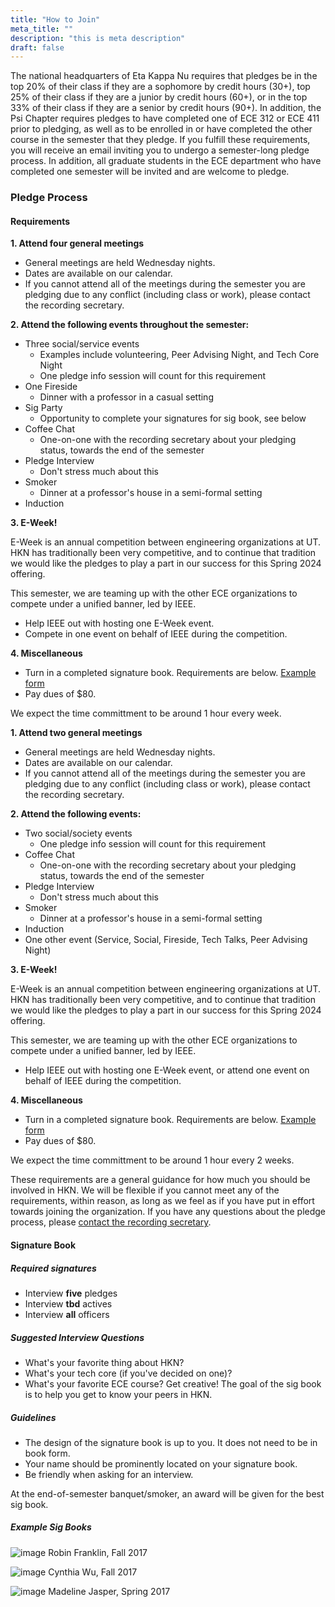```yaml
---
title: "How to Join"
meta_title: ""
description: "this is meta description"
draft: false
---
```


The national headquarters of Eta Kappa Nu requires that pledges be in the top 20% of their class if they are a sophomore by credit hours (30+), top 25% of their class if they are a junior by credit hours (60+), or in the top 33% of their class if they are a senior by credit hours (90+). In addition, the Psi Chapter requires pledges to have completed one of ECE 312 or ECE 411 prior to pledging, as well as to be enrolled in or have completed the other course in the semester that they pledge. If you fulfill these requirements, you will receive an email inviting you to undergo a semester-long pledge process. In addition, all graduate students in the ECE department who have completed one semester will be invited and are welcome to pledge.

### Pledge Process

#### Requirements

<Tabs client:load>
  <Tab name="Undergraduate Requirements">
  
  **1. Attend four general meetings**
  
  - General meetings are held Wednesday nights.
  - Dates are available on our calendar.
  - If you cannot attend all of the meetings during the semester you are pledging due to any conflict (including class or work), please contact the recording secretary.
  
  **2. Attend the following events throughout the semester:**
  
  - Three social/service events
    - Examples include volunteering, Peer Advising Night, and Tech Core Night
    - One pledge info session will count for this requirement
  - One Fireside
    - Dinner with a professor in a casual setting
  - Sig Party
    - Opportunity to complete your signatures for sig book, see below
  - Coffee Chat
    - One-on-one with the recording secretary about your pledging status, towards the end of the semester
  - Pledge Interview
    - Don't stress much about this
  - Smoker
    - Dinner at a professor's house in a semi-formal setting
  - Induction

  **3. E-Week!**

  E-Week is an annual competition between engineering organizations at UT. HKN has traditionally been very competitive, and to continue that tradition we would like the pledges to play a part in our success for this Spring 2024 offering.

  This semester, we are teaming up with the other ECE organizations to compete under a unified banner, led by IEEE.

  - Help IEEE out with hosting one E-Week event.
  - Compete in one event on behalf of IEEE during the competition.
  
  **4. Miscellaneous**
  
  - Turn in a completed signature book. Requirements are below. [Example form](https://forms.gle/9BD6JT3WJeKpYt1f8)
  - Pay dues of $80.

  We expect the time committment to be around 1 hour every week.
  
  </Tab>

  <Tab name="Graduate Requirements">
  
  **1. Attend two general meetings**
  
  - General meetings are held Wednesday nights.
  - Dates are available on our calendar.
  - If you cannot attend all of the meetings during the semester you are pledging due to any conflict (including class or work), please contact the recording secretary.
  
  **2. Attend the following events:**
  
  - Two social/society events
    - One pledge info session will count for this requirement
  - Coffee Chat
    - One-on-one with the recording secretary about your pledging status, towards the end of the semester
  - Pledge Interview
    - Don't stress much about this
  - Smoker
    - Dinner at a professor's house in a semi-formal setting
  - Induction
  - One other event (Service, Social, Fireside, Tech Talks, Peer Advising Night)

  **3. E-Week!**

  E-Week is an annual competition between engineering organizations at UT. HKN has traditionally been very competitive, and to continue that tradition we would like the pledges to play a part in our success for this Spring 2024 offering.

  This semester, we are teaming up with the other ECE organizations to compete under a unified banner, led by IEEE.

  - Help IEEE out with hosting one E-Week event, or attend one event on behalf of IEEE during the competition.
  
  **4. Miscellaneous**
  
  - Turn in a completed signature book. Requirements are below. [Example form](https://forms.gle/9BD6JT3WJeKpYt1f8)
  - Pay dues of $80.

  We expect the time committment to be around 1 hour every 2 weeks.
  
  </Tab>
</Tabs>

These requirements are a general guidance for how much you should be involved in HKN. We will be flexible if you cannot meet any of the requirements, within reason, as long as we feel as if you have put in effort towards joining the organization. If you have any questions about the pledge process, please [contact the recording secretary](mailto:recording@utexashkn.org).

#### Signature Book

##### Required signatures

- Interview **five** pledges
- Interview **tbd** actives
- Interview **all** officers

##### Suggested Interview Questions

- What's your favorite thing about HKN?
- What's your tech core (if you've decided on one)?
- What's your favorite ECE course?
  Get creative! The goal of the sig book is to help you get to know your peers in HKN.

##### Guidelines

- The design of the signature book is up to you. It does not need to be in book form.
- Your name should be prominently located on your signature book.
- Be friendly when asking for an interview.

At the end-of-semester banquet/smoker, an award will be given for the best sig book.

##### Example Sig Books

![image](/images/sigbooks/robin.jpg)
Robin Franklin, Fall 2017

![image](/images/sigbooks/cynthia.jpg)
Cynthia Wu, Fall 2017

![image](/images/sigbooks/madeline.jpg)
Madeline Jasper, Spring 2017
